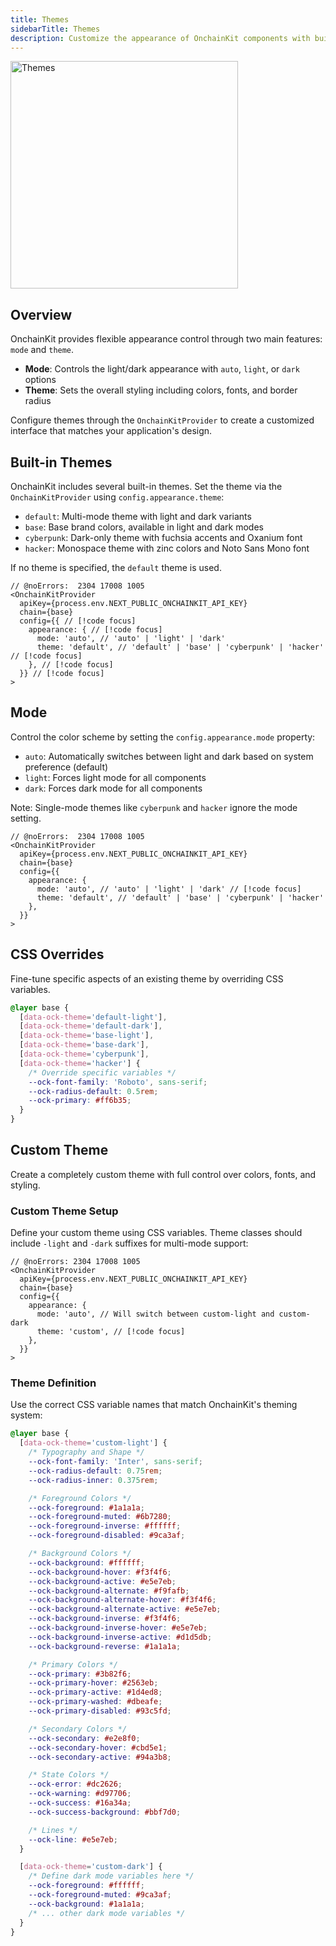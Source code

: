 ```yaml
---
title: Themes
sidebarTitle: Themes
description: Customize the appearance of OnchainKit components with built-in themes or create your own
---
```


<Frame>
<img alt="Themes"
  src="/images/onchainkit/onchainkit-themes.gif"
  height="364"/>
</Frame>

## Overview

OnchainKit provides flexible appearance control through two main features: `mode` and `theme`.

- **Mode**: Controls the light/dark appearance with `auto`, `light`, or `dark` options
- **Theme**: Sets the overall styling including colors, fonts, and border radius

Configure themes through the `OnchainKitProvider` to create a customized interface that matches your application's design.

## Built-in Themes

OnchainKit includes several built-in themes. Set the theme via the `OnchainKitProvider` using `config.appearance.theme`:

- `default`: Multi-mode theme with light and dark variants
- `base`: Base brand colors, available in light and dark modes  
- `cyberpunk`: Dark-only theme with fuchsia accents and Oxanium font
- `hacker`: Monospace theme with zinc colors and Noto Sans Mono font

If no theme is specified, the `default` theme is used.

```tsx
// @noErrors:  2304 17008 1005
<OnchainKitProvider
  apiKey={process.env.NEXT_PUBLIC_ONCHAINKIT_API_KEY}
  chain={base}
  config={{ // [!code focus]
    appearance: { // [!code focus]
      mode: 'auto', // 'auto' | 'light' | 'dark'
      theme: 'default', // 'default' | 'base' | 'cyberpunk' | 'hacker' // [!code focus]
    }, // [!code focus]
  }} // [!code focus]
>
```

## Mode

Control the color scheme by setting the `config.appearance.mode` property:

- `auto`: Automatically switches between light and dark based on system preference (default)
- `light`: Forces light mode for all components
- `dark`: Forces dark mode for all components

Note: Single-mode themes like `cyberpunk` and `hacker` ignore the mode setting.

```tsx
// @noErrors:  2304 17008 1005
<OnchainKitProvider
  apiKey={process.env.NEXT_PUBLIC_ONCHAINKIT_API_KEY}
  chain={base}
  config={{
    appearance: {
      mode: 'auto', // 'auto' | 'light' | 'dark' // [!code focus]
      theme: 'default', // 'default' | 'base' | 'cyberpunk' | 'hacker'
    },
  }}
>
```

## CSS Overrides

Fine-tune specific aspects of an existing theme by overriding CSS variables.

```css
@layer base {
  [data-ock-theme='default-light'],
  [data-ock-theme='default-dark'],
  [data-ock-theme='base-light'],
  [data-ock-theme='base-dark'],
  [data-ock-theme='cyberpunk'],
  [data-ock-theme='hacker'] {
    /* Override specific variables */
    --ock-font-family: 'Roboto', sans-serif;
    --ock-radius-default: 0.5rem;
    --ock-primary: #ff6b35;
  }
}
```

## Custom Theme

Create a completely custom theme with full control over colors, fonts, and styling.

### Custom Theme Setup

Define your custom theme using CSS variables. Theme classes should include `-light` and `-dark` suffixes for multi-mode support:

```tsx
// @noErrors: 2304 17008 1005
<OnchainKitProvider
  apiKey={process.env.NEXT_PUBLIC_ONCHAINKIT_API_KEY}
  chain={base}
  config={{
    appearance: {
      mode: 'auto', // Will switch between custom-light and custom-dark
      theme: 'custom', // [!code focus]
    },
  }}
>
```

### Theme Definition

Use the correct CSS variable names that match OnchainKit's theming system:

```css
@layer base {
  [data-ock-theme='custom-light'] {
    /* Typography and Shape */
    --ock-font-family: 'Inter', sans-serif;
    --ock-radius-default: 0.75rem;
    --ock-radius-inner: 0.375rem;

    /* Foreground Colors */
    --ock-foreground: #1a1a1a;
    --ock-foreground-muted: #6b7280;
    --ock-foreground-inverse: #ffffff;
    --ock-foreground-disabled: #9ca3af;

    /* Background Colors */
    --ock-background: #ffffff;
    --ock-background-hover: #f3f4f6;
    --ock-background-active: #e5e7eb;
    --ock-background-alternate: #f9fafb;
    --ock-background-alternate-hover: #f3f4f6;
    --ock-background-alternate-active: #e5e7eb;
    --ock-background-inverse: #f3f4f6;
    --ock-background-inverse-hover: #e5e7eb;
    --ock-background-inverse-active: #d1d5db;
    --ock-background-reverse: #1a1a1a;

    /* Primary Colors */
    --ock-primary: #3b82f6;
    --ock-primary-hover: #2563eb;
    --ock-primary-active: #1d4ed8;
    --ock-primary-washed: #dbeafe;
    --ock-primary-disabled: #93c5fd;

    /* Secondary Colors */
    --ock-secondary: #e2e8f0;
    --ock-secondary-hover: #cbd5e1;
    --ock-secondary-active: #94a3b8;

    /* State Colors */
    --ock-error: #dc2626;
    --ock-warning: #d97706;
    --ock-success: #16a34a;
    --ock-success-background: #bbf7d0;

    /* Lines */
    --ock-line: #e5e7eb;
  }

  [data-ock-theme='custom-dark'] {
    /* Define dark mode variables here */
    --ock-foreground: #ffffff;
    --ock-foreground-muted: #9ca3af;
    --ock-background: #1a1a1a;
    /* ... other dark mode variables */
  }
}
```
